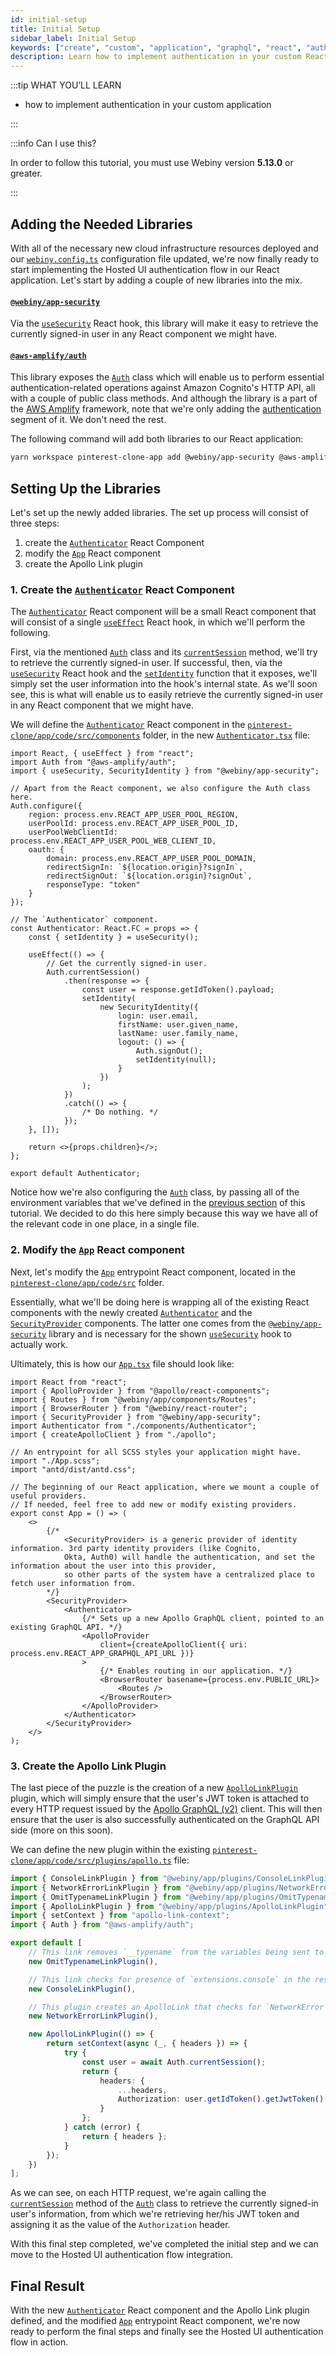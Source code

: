 ```yaml
---
id: initial-setup
title: Initial Setup
sidebar_label: Initial Setup
keywords: ["create", "custom", "application", "graphql", "react", "authentication"]
description: Learn how to implement authentication in your custom React application.
---
```



:::tip WHAT YOU’LL LEARN

- how to implement authentication in your custom application

:::

:::info Can I use this?

In order to follow this tutorial, you must use Webiny version **5.13.0** or greater.

:::

## Adding the Needed Libraries

With all of the necessary new cloud infrastructure resources deployed and our [`webiny.config.ts`](#) configuration file updated, we're now finally ready to start implementing the Hosted UI authentication flow in our React application. Let's start by adding a couple of new libraries into the mix.

#### [`@webiny/app-security`](https://www.npmjs.com/package/@webiny/app-security)

Via the [`useSecurity`](#) React hook, this library will make it easy to retrieve the currently signed-in user in any React component we might have.

#### [`@aws-amplify/auth`](https://www.npmjs.com/package/@aws-amplify/auth)

This library exposes the [`Auth`](https://github.com/aws-amplify/amplify-js/blob/main/packages/auth/src/Auth.ts#L100) class which will enable us to perform essential authentication-related operations against Amazon Cognito's HTTP API, all with a couple of public class methods. And although the library is a part of the [AWS Amplify](https://docs.amplify.aws/) framework, note that we're only adding the [authentication](https://docs.amplify.aws/lib/auth/getting-started/) segment of it. We don't need the rest.

The following command will add both libraries to our React application:

```bash
yarn workspace pinterest-clone-app add @webiny/app-security @aws-amplify/auth
```

## Setting Up the Libraries

Let's set up the newly added libraries. The set up process will consist of three steps:

1. create the [`Authenticator`](#) React Component
2. modify the [`App`](#) React component
3. create the Apollo Link plugin

### 1. Create the [`Authenticator`](#) React Component

The [`Authenticator`](#) React component will be a small React component that will consist of a single [`useEffect`](https://reactjs.org/docs/hooks-effect.html) React hook, in which we'll perform the following.

First, via the mentioned [`Auth`](https://github.com/aws-amplify/amplify-js/blob/main/packages/auth/src/Auth.ts#L100) class and its [`currentSession`](https://github.com/aws-amplify/amplify-js/blob/main/packages/auth/src/Auth.ts#L1420) method, we'll try to retrieve the currently signed-in user. If successful, then, via the [`useSecurity`](#) React hook and the [`setIdentity`](#) function that it exposes, we'll simply set the user information into the hook's internal state. As we'll soon see, this is what will enable us to easily retrieve the currently signed-in user in any React component that we might have.

We will define the [`Authenticator`](#) React component in the [`pinterest-clone/app/code/src/components`](#) folder, in the new [`Authenticator.tsx`](#) file:

```tsx title="pinterest-clone/app/code/src/components/Authenticator.tsx"
import React, { useEffect } from "react";
import Auth from "@aws-amplify/auth";
import { useSecurity, SecurityIdentity } from "@webiny/app-security";

// Apart from the React component, we also configure the Auth class here.
Auth.configure({
    region: process.env.REACT_APP_USER_POOL_REGION,
    userPoolId: process.env.REACT_APP_USER_POOL_ID,
    userPoolWebClientId: process.env.REACT_APP_USER_POOL_WEB_CLIENT_ID,
    oauth: {
        domain: process.env.REACT_APP_USER_POOL_DOMAIN,
        redirectSignIn: `${location.origin}?signIn`,
        redirectSignOut: `${location.origin}?signOut`,
        responseType: "token"
    }
});

// The `Authenticator` component.
const Authenticator: React.FC = props => {
    const { setIdentity } = useSecurity();

    useEffect(() => {
        // Get the currently signed-in user.
        Auth.currentSession()
            .then(response => {
                const user = response.getIdToken().payload;
                setIdentity(
                    new SecurityIdentity({
                        login: user.email,
                        firstName: user.given_name,
                        lastName: user.family_name,
                        logout: () => {
                            Auth.signOut();
                            setIdentity(null);
                        }
                    })
                );
            })
            .catch(() => {
                /* Do nothing. */
            });
    }, []);

    return <>{props.children}</>;
};

export default Authenticator;
```

Notice how we're also configuring the [`Auth`](https://github.com/aws-amplify/amplify-js/blob/main/packages/auth/src/Auth.ts#L100) class, by passing all of the environment variables that we've defined in the [previous section](/docs/tutorials/create-custom-application/security/adjusting-webiny-config-ts-configuration-file) of this tutorial. We decided to do this here simply because this way we have all of the relevant code in one place, in a single file.

### 2. Modify the [`App`](#) React component

Next, let's modify the [`App`](#) entrypoint React component, located in the [`pinterest-clone/app/code/src`](#) folder.

Essentially, what we'll be doing here is wrapping all of the existing React components with the newly created [`Authenticator`](#) and the [`SecurityProvider`](#) components. The latter one comes from the [`@webiny/app-security`](https://www.npmjs.com/package/@webiny/app-security) library and is necessary for the shown [`useSecurity`](#) hook to actually work.

Ultimately, this is how our [`App.tsx`](#) file should look like:

```tsx title="pinterest-clone/app/code/src/App.tsx" {5,6,22-23,33-34}
import React from "react";
import { ApolloProvider } from "@apollo/react-components";
import { Routes } from "@webiny/app/components/Routes";
import { BrowserRouter } from "@webiny/react-router";
import { SecurityProvider } from "@webiny/app-security";
import Authenticator from "./components/Authenticator";
import { createApolloClient } from "./apollo";

// An entrypoint for all SCSS styles your application might have.
import "./App.scss";
import "antd/dist/antd.css";

// The beginning of our React application, where we mount a couple of useful providers.
// If needed, feel free to add new or modify existing providers.
export const App = () => (
    <>
        {/*
            <SecurityProvider> is a generic provider of identity information. 3rd party identity providers (like Cognito,
            Okta, Auth0) will handle the authentication, and set the information about the user into this provider,
            so other parts of the system have a centralized place to fetch user information from.
        */}
        <SecurityProvider>
            <Authenticator>
                {/* Sets up a new Apollo GraphQL client, pointed to an existing GraphQL API. */}
                <ApolloProvider
                    client={createApolloClient({ uri: process.env.REACT_APP_GRAPHQL_API_URL })}
                >
                    {/* Enables routing in our application. */}
                    <BrowserRouter basename={process.env.PUBLIC_URL}>
                        <Routes />
                    </BrowserRouter>
                </ApolloProvider>
            </Authenticator>
        </SecurityProvider>
    </>
);
```

### 3. Create the Apollo Link Plugin

The last piece of the puzzle is the creation of a new [`ApolloLinkPlugin`](https://github.com/webiny/webiny-js/blob/v5.13.0/packages/app/src/plugins/ApolloLinkPlugin.ts#L8) plugin, which will simply ensure that the user's JWT token is attached to every HTTP request issued by the [Apollo GraphQL (v2)](https://www.apollographql.com/docs/react/v2) client. This will then ensure that the user is also successfully authenticated on the GraphQL API side (more on this soon).

We can define the new plugin within the existing [`pinterest-clone/app/code/src/plugins/apollo.ts`](#) file:

```ts title="pinterest-clone/app/code/src/plugins/apollo.ts" {5,6,18-32}
import { ConsoleLinkPlugin } from "@webiny/app/plugins/ConsoleLinkPlugin";
import { NetworkErrorLinkPlugin } from "@webiny/app/plugins/NetworkErrorLinkPlugin";
import { OmitTypenameLinkPlugin } from "@webiny/app/plugins/OmitTypenameLinkPlugin";
import { ApolloLinkPlugin } from "@webiny/app/plugins/ApolloLinkPlugin";
import { setContext } from "apollo-link-context";
import { Auth } from "@aws-amplify/auth";

export default [
    // This link removes `__typename` from the variables being sent to the API.
    new OmitTypenameLinkPlugin(),

    // This link checks for presence of `extensions.console` in the response and logs all items to browser console.
    new ConsoleLinkPlugin(),

    // This plugin creates an ApolloLink that checks for `NetworkError` and shows an ErrorOverlay in the browser.
    new NetworkErrorLinkPlugin(),

    new ApolloLinkPlugin(() => {
        return setContext(async (_, { headers }) => {
            try {
                const user = await Auth.currentSession();
                return {
                    headers: {
                        ...headers,
                        Authorization: user.getIdToken().getJwtToken()
                    }
                };
            } catch (error) {
                return { headers };
            }
        });
    })
];
```

As we can see, on each HTTP request, we're again calling the [`currentSession`](https://github.com/aws-amplify/amplify-js/blob/main/packages/auth/src/Auth.ts#L1420) method of the [`Auth`](https://github.com/aws-amplify/amplify-js/blob/main/packages/auth/src/Auth.ts#L100) class to retrieve the currently signed-in user's information, from which we're retrieving her/his JWT token and assigning it as the value of the `Authorization` header.

With this final step completed, we've completed the initial step and we can move to the Hosted UI authentication flow integration.

## Final Result

With the new [`Authenticator`](#) React component and the Apollo Link plugin defined, and the modified [`App`](#) entrypoint React component, we're now ready to perform the final steps and finally see the Hosted UI authentication flow in action.
